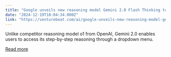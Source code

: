 ```yaml
---
title: "Google unveils new reasoning model Gemini 2.0 Flash Thinking to rival OpenAI o1"
date: "2024-12-19T18:04:34.000Z"
link: "https://venturebeat.com/ai/google-unveils-new-reasoning-model-gemini-2-0-flash-thinking-to-rival-openai-o1/"
---
```


Unlike competitor reasoning model o1 from OpenAI, Gemini 2.0 enables users to access its step-by-step reasoning through a dropdown menu.

[Read more](https://venturebeat.com/ai/google-unveils-new-reasoning-model-gemini-2-0-flash-thinking-to-rival-openai-o1/)
